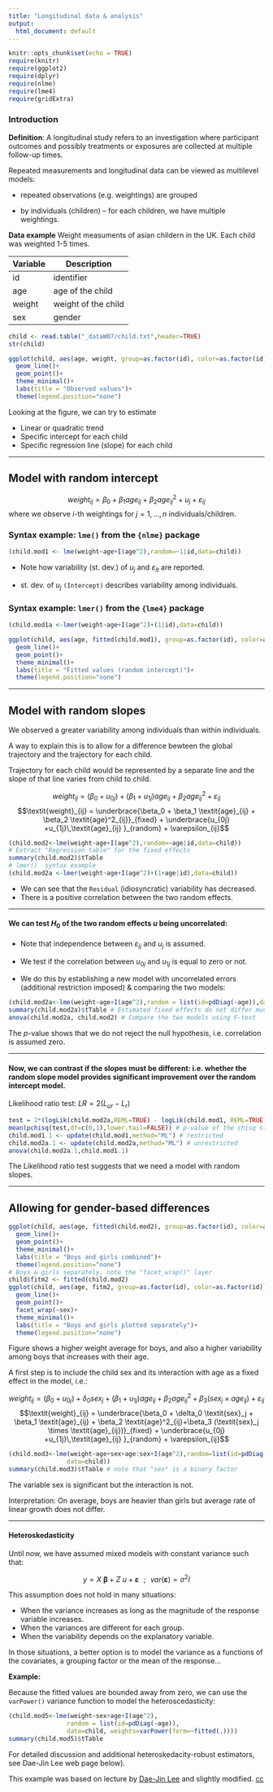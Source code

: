 ---
title: "Longitudinal data & analysis"
output:
  html_document: default
---

```{r setup, include=FALSE}
knitr::opts_chunk$set(echo = TRUE)
require(knitr)
require(ggplot2)
require(dplyr)
require(nlme)
require(lme4)
require(gridExtra)
```


### Introduction 

**Definition**: A longitudinal study refers to an investigation where participant outcomes and possibly treatments or exposures are collected at multiple follow-up times.

Repeated measurements and longitudinal data can be viewed as multilevel models:

* repeated observations (e.g. weightings) are grouped 

* by individuals (children) -- for each children, we have multiple weightings.


**Data example** Weight measuments of asian childern in the UK. Each child was weighted 1-5 times. 

| Variable    | Description         |
|-------------|---------------------|
| id          | identifier          |
| age         | age of the child    |
| weight      | weight of the child |
| sex         | gender              |





```{r}
child <- read.table("_dataW07/child.txt",header=TRUE)
str(child)
```





```{r}
ggplot(child, aes(age, weight, group=as.factor(id), color=as.factor(id)))+
  geom_line()+
  geom_point()+
  theme_minimal()+
  labs(title = "Observed values")+
  theme(legend.position="none")
```

Looking at the figure, we can try to estimate

* Linear or quadratic trend
* Specific intercept for each child
* Specific regression line (slope) for each child

***

## Model with random intercept


$$\textit{weight}_{ij} = \beta_0 + \beta_1 \textit{age}_{ij} + \beta_2 \textit{age}^2_{ij} + u_j + \varepsilon_{ij}$$
where we observe $i$-th weightings for $j=1, \dots, n$ individuals/children. 

### Syntax example: `lme()` from the `{nlme}` package

```{r}
(child.mod1 <- lme(weight~age+I(age^2),random=~1|id,data=child))
```

* Note how variability (st. dev.) of $u_j$ and $\varepsilon_{it}$ are reported.  

* st. dev. of $u_j$ `(Intercept)` describes variability among individuals.



### Syntax example: `lmer()` from the `{lme4}` package
```{r}
(child.mod1a <-lmer(weight~age+I(age^2)+(1|id),data=child))
```


```{r}
ggplot(child, aes(age, fitted(child.mod1), group=as.factor(id), color=as.factor(id)))+
  geom_line()+
  geom_point()+
  theme_minimal()+
  labs(title = "Fitted values (random intercept)")+
  theme(legend.position="none")
```

***

## Model with random slopes

We observed a greater variability among individuals than within individuals. 

A way to explain this is to allow for a difference bewteen the global trajectory and the trajectory for each child.

Trajectory for each child would be represented by a separate line and the slope of that line varies from child to child.


$$\textit{weight}_{ij} = (\beta_0 + u_{0j}) + (\beta_1 + u_{1j}) \textit{age}_{ij} + \beta_2 \textit{age}^2_{ij} + \varepsilon_{ij}$$
$$\textit{weight}_{ij} = \underbrace{\beta_0 + \beta_1 \textit{age}_{ij} + \beta_2 \textit{age}^2_{ij}}_{fixed} + \underbrace{u_{0j} +u_{1j}\,\textit{age}_{ij} }_{random} + \varepsilon_{ij}$$




```{r}
(child.mod2<-lme(weight~age+I(age^2),random=~age|id,data=child))
# Extract "Regression table" for the fixed effects
summary(child.mod2)$tTable 
# lmer()  syntax example
(child.mod2a <-lmer(weight~age+I(age^2)+(1+age|id),data=child))
```

* We can see that the `Residual` (idiosyncratic) variability has decreased. 
* There is a positive correlation between the two random effects. 


----

#### We can test $H_0$ of the two random effects $u$ being uncorrelated: 

* Note that independence between $\varepsilon_{ij}$ and $u_j$ is assumed.

* We test if the correlation between $u_{0j}$ and $u_{1j}$ is equal to zero or not. 

* We do this by establishing a new model with uncorrelated errors (additional restriction imposed) & comparing the two models:

```{r}
(child.mod2a<-lme(weight~age+I(age^2),random = list(id=pdDiag(~age)),data=child))
summary(child.mod2a)$tTable # Estimated fixed effects do not differ much from "mod2"
anova(child.mod2a, child.mod2) # Compare the two models using F-test
```

The $p$-value shows that we do not reject the null hypothesis, i.e. correlation is assumed zero. 

--- 

#### Now, we can contrast if the slopes must be different: i.e. whether the random slope model provides significant improvement over the random intercept model.

Likelihood ratio test:   $LR = 2 (L_{ur}-L_r)$

```{r}
test = 2*(logLik(child.mod2a,REML=TRUE) - logLik(child.mod1, REML=TRUE))
mean(pchisq(test,df=c(0,1),lower.tail=FALSE)) # p-value of the chisq statistic
child.mod1.1 <- update(child.mod1,method="ML") # restricted
child.mod2a.1 <- update(child.mod2a,method="ML") # unrestricted
anova(child.mod2a.1,child.mod1.1)
```

The Likelihood ratio test suggests that we need a model with random slopes.


----

## Allowing for gender-based differences

```{r}
ggplot(child, aes(age, fitted(child.mod2), group=as.factor(id), color=as.factor(id)))+
  geom_line()+
  geom_point()+
  theme_minimal()+
  labs(title = "Boys and girls combined")+
  theme(legend.position="none")
# Boys & girls separately, note the "facet_wrap()" layer
child$fitm2 <- fitted(child.mod2)
ggplot(child, aes(age, fitm2, group=as.factor(id), color=as.factor(id)))+
  geom_line()+
  geom_point()+
  facet_wrap(~sex)+
  theme_minimal()+
  labs(title = "Boys and girls plotted separately")+
  theme(legend.position="none")
```


Figure shows a higher weight average for boys, and also a higher variability among boys that increases with their age.

A first step is to include the child sex and its interaction with age as a fixed effect in the model, i.e.:



$$\textit{weight}_{ij} = (\beta_0  + u_{0j}) + \delta_0 \textit{sex}_j + (\beta_1 + u_{1j}) \textit{age}_{ij} + \beta_2 \textit{age}^2_{ij} +\beta_3 (\textit{sex}_j \times \textit{age}_{ij}) + \varepsilon_{ij}$$
$$\textit{weight}_{ij} = \underbrace{\beta_0 + \delta_0 \textit{sex}_j + \beta_1 \textit{age}_{ij} + \beta_2 \textit{age}^2_{ij}+\beta_3 (\textit{sex}_j \times \textit{age}_{ij})}_{fixed} + \underbrace{u_{0j} +u_{1j}\,\textit{age}_{ij} }_{random} + \varepsilon_{ij}$$

```{r}
(child.mod3<-lme(weight~age+sex+age:sex+I(age^2),random=list(id=pdDiag(~age)),
                data=child))
summary(child.mod3)$tTable # note that "sex" is a binary factor
```

The variable sex is significant but the interaction is not.

Interpretation: On average, boys are heavier than girls but average rate of linear growth does not differ.

***


#### Heteroskedasticity

Until now, we have assumed mixed models with constant variance such that:

$$\mathbf{\textit{y}} = \mathbf{\textit{X }} \mathbf{\beta} + \mathbf{\textit{Z u}} +\mathbf{\varepsilon}     \,\,\,\,;\,\,\,\,  var(\mathbf{\varepsilon})=\sigma^2 \mathbf{\textit{I}}$$

This assumption does not hold in many situations:

* When the variance increases as long as the magnitude of the response
variable increases.
* When the variances are different for each group.
* When the variability depends on the explanatory variable.

In those situations, a better option is to model the variance as a functions of the covariates, a grouping factor or the mean of the response...




**Example: ** 

Because the fitted values are bounded away from zero, we can use the `varPower()` variance function to model the heteroscedasticity:

```{r}
(child.mod5<-lme(weight~sex+age+I(age^2),
                random = list(id=pdDiag(~age)),
                data=child, weights=varPower(form=~fitted(.))))
summary(child.mod5)$tTable
```

For detailed discussion and additional heteroskedacity-robust estimators, see Dae-Jin Lee web page below).

This example was based on lecture by [Dae-Jin Lee](http://idaejin.github.io/bcam-courses/neiker-2016/material/mixed-models/) and slightly modified. [cc](https://creativecommons.org/licenses/by-sa/3.0/)